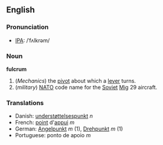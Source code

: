 ==English==
===Pronunciation===
*[[IPA]]: /ˈfʌlkrəm/
===Noun===
'''fulcrum'''
#(''Mechanics'') the [[pivot]] about which a [[lever]] turns.
#(''military'') [[NATO]] code name for the [[Soviet]] [[Mig]] 29 aircraft.
===Translations===
*Danish: [[understøttelsespunkt]] ''n''
*French: [[point]] d'[[appui]] ''m''
*German: [[Angelpunkt]] ''m'' (1), [[Drehpunkt]] ''m'' (1)
*Portuguese: ponto de apoio ''m''